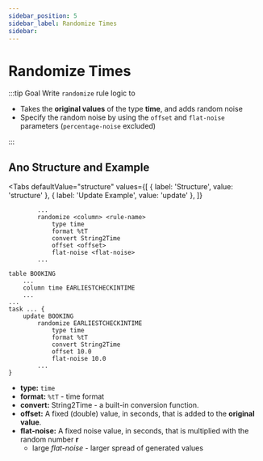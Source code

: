 ```yaml
---
sidebar_position: 5
sidebar_label: Randomize Times
sidebar:
---
```



# Randomize Times

:::tip Goal
Write `randomize` rule logic to

- Takes the **original values** of the type **time**, and adds random noise
- Specify the random noise by using the `offset` and `flat-noise` parameters (`percentage-noise` excluded)

:::

## Ano Structure and Example

<Tabs
  defaultValue="structure"
  values={[
    { label: 'Structure', value: 'structure' },
    { label: 'Update Example', value: 'update' },
  ]}
>

<TabItem value="structure">

```ano
        ...
        randomize <column> <rule-name>
            type time
            format %tT
            convert String2Time
            offset <offset>
            flat-noise <flat-noise>
        ...
```

</TabItem>

<TabItem value="update">

```ano
table BOOKING
    ...
    column time EARLIESTCHECKINTIME
    ...
...
task ... {
    update BOOKING
        randomize EARLIESTCHECKINTIME
            type time
            format %tT
            convert String2Time
            offset 10.0
            flat-noise 10.0
        ...
}
```

</TabItem>

</Tabs>

- **type:** `time`
- **format:** `%tT` - time format
- **convert:** String2Time - a built-in conversion function.
- **offset:** A fixed (double) value, in seconds, that is added to the **original value**.
- **flat-noise:** A fixed noise value, in seconds, that is multiplied with the random number **r**
  - large _flat-noise_ - larger spread of generated values

<Noiseformula type="time" />
